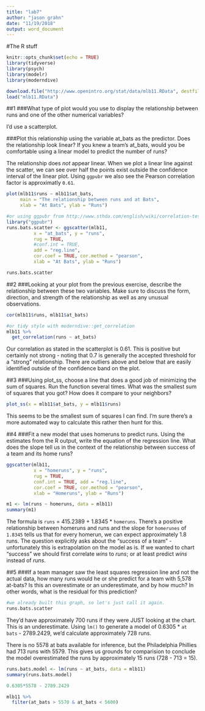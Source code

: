 ```yaml
---
title: "lab7"
author: "jason grahn"
date: "11/19/2018"
output: word_document
---
```


#The R stuff
```r
knitr::opts_chunk$set(echo = TRUE)
library(tidyverse)
library(psych)
library(modelr)
library(moderndive)
```

```r
download.file("http://www.openintro.org/stat/data/mlb11.RData", destfile = "mlb11.RData")
load("mlb11.RData")
```

##1
###What type of plot would you use to display the relationship between runs and one of the other numerical variables? 

I'd use a scatterplot.

###Plot this relationship using the variable at_bats as the predictor. Does the relationship look linear? If you knew a team’s at_bats, would you be comfortable using a linear model to predict the number of runs?

The relationship does _not_ appear linear. When we plot a linear line against the scatter, we can see over half the points exist outside the confidence interval of the linear plot. Using `ggpubr` we also see the Pearson correlation factor is approximatly `0.61`.
```r
plot(mlb11$runs ~ mlb11$at_bats, 
     main = "The relationship between runs and at Bats", 
     xlab = "At Bats", ylab = "Runs")

#or using ggpubr from http://www.sthda.com/english/wiki/correlation-test-between-two-variables-in-r
library("ggpubr")
runs.bats.scatter <- ggscatter(mlb11, 
          x = "at_bats", y = "runs", 
          rug = TRUE,
          #conf.int = TRUE, 
          add = "reg.line", 
          cor.coef = TRUE, cor.method = "pearson",
          xlab = "At Bats", ylab = "Runs")

runs.bats.scatter
```

##2
###Looking at your plot from the previous exercise, describe the relationship between these two variables. Make sure to discuss the form, direction, and strength of the relationship as well as any unusual observations.
```r
cor(mlb11$runs, mlb11$at_bats)

#or tidy style with moderndive::get_correlation
mlb11 %>% 
  get_correlation(runs ~ at_bats)
```

Our correlation as stated in the scatterplot is 0.61. This is positive but certainly not strong - noting that 0.7 is generally the accepted threshold for a "strong" relationship. There are outliers above and below that are easily identified outside of the confidence band on the plot.

##3
###Using plot_ss, choose a line that does a good job of minimizing the sum of squares. Run the function several times. What was the smallest sum of squares that you got? How does it compare to your neighbors?
```r
plot_ss(x = mlb11$at_bats, y = mlb11$runs)
```

This seems to be the smallest sum of squares I can find. I'm sure there's a more automated way to calculate this rather then hunt for this.

##4
###Fit a new model that uses homeruns to predict runs. Using the estimates from the R output, write the equation of the regression line. What does the slope tell us in the context of the relationship between success of a team and its home runs?

```r
ggscatter(mlb11, 
          x = "homeruns", y = "runs", 
          rug = TRUE,
          conf.int = TRUE, add = "reg.line", 
          cor.coef = TRUE, cor.method = "pearson",
          xlab = "Homeruns", ylab = "Runs")

m1 <- lm(runs ~ homeruns, data = mlb11)
summary(m1)
```

The formula is `runs` = 415.2389 + 1.8345 * `homeruns`. There's a positive relationship between homeruns and runs and the slope for `homerunes` of `1.8345` tells us that for every homerun, we can expect approximately 1.8 runs. The question explicitly asks about the "success of a team" - unfortunately this is extrapolation on the model as is. If we wanted to chart "success" we should first correlate _wins_ to _runs_; or at least predict _wins_ instead of _runs_. 

##5
###If a team manager saw the least squares regression line and not the actual data, how many runs would he or she predict for a team with 5,578 at-bats? Is this an overestimate or an underestimate, and by how much? In other words, what is the residual for this prediction?

```r
#we already built this graph, so let's just call it again.
runs.bats.scatter
```

They'd have approximately 700 runs if they were JUST looking at the chart. This is an underestimate. Using `lm()` to generate a model of 0.6305 * `at bats` - 2789.2429, we'd calculate approximately 728 runs.

There is no 5578 at bats available for inference, but the Philadelphia Phillies had 713 runs with 5579. This gives us grounds for comparision to conclude the model overestimated the runs by approximately 15 runs (728 - 713 = 15).

```r
runs.bats.model <- lm(runs ~ at_bats, data = mlb11) 
summary(runs.bats.model)

0.6305*5578 - 2789.2429

mlb11 %>% 
  filter(at_bats > 5570 & at_bats < 5600)
```

